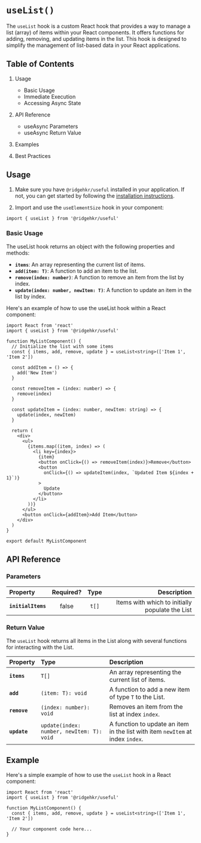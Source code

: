 # `useList()`

The `useList` hook is a custom React hook that provides a way to manage a list (array) of items within your React components. It offers functions for adding, removing, and updating items in the list. This hook is designed to simplify the management of list-based data in your React applications.

## Table of Contents

1. Usage

   - Basic Usage
   - Immediate Execution
   - Accessing Async State

2. API Reference

   - useAsync Parameters
   - useAsync Return Value

3. Examples
4. Best Practices

## Usage

1. Make sure you have `@ridgehkr/useful` installed in your application. If not, you can get started by following the [installation instructions](/#getting-started).

2. Import and use the `useElementSize` hook in your component:

```tsx
import { useList } from '@ridgehkr/useful'
```

### Basic Usage

The useList hook returns an object with the following properties and methods:

- **`items`**: An array representing the current list of items.
- **`add(item: T)`**: A function to add an item to the list.
- **`remove(index: number)`**: A function to remove an item from the list by index.
- **`update(index: number, newItem: T)`**: A function to update an item in the list by index.

Here's an example of how to use the useList hook within a React component:

```tsx
import React from 'react'
import { useList } from '@ridgehkr/useful'

function MyListComponent() {
  // Initialize the list with some items
  const { items, add, remove, update } = useList<string>(['Item 1', 'Item 2'])

  const addItem = () => {
    add('New Item')
  }

  const removeItem = (index: number) => {
    remove(index)
  }

  const updateItem = (index: number, newItem: string) => {
    update(index, newItem)
  }

  return (
    <div>
      <ul>
        {items.map((item, index) => (
          <li key={index}>
            {item}
            <button onClick={() => removeItem(index)}>Remove</button>
            <button
              onClick={() => updateItem(index, `Updated Item ${index + 1}`)}
            >
              Update
            </button>
          </li>
        ))}
      </ul>
      <button onClick={addItem}>Add Item</button>
    </div>
  )
}

export default MyListComponent
```

## API Reference

### Parameters

| Property           | Required? | Type  |                                     Description |
| :----------------- | :-------: | :---: | ----------------------------------------------: |
| **`initialItems`** |   false   | `t[]` | Items with which to initially populate the List |

### Return Value

The `useList` hook returns all items in the List along with several functions for interacting with the List.

| Property     | Type                                      | Description                                                                    |
| :----------- | :---------------------------------------- | :----------------------------------------------------------------------------- |
| **`items`**  | `T[]`                                     | An array representing the current list of items.                               |
| **`add`**    | `(item: T): void`                         | A function to add a new item of type `T` to the List.                          |
| **`remove`** | `(index: number): void`                   | Removes an item from the list at index `index`.                                |
| **`update`** | `update(index: number, newItem: T): void` | A function to update an item in the list with item `newItem` at index `index`. |

## Example

Here's a simple example of how to use the `useList` hook in a React component:

```tsx
import React from 'react'
import { useList } from '@ridgehkr/useful'

function MyListComponent() {
  const { items, add, remove, update } = useList<string>(['Item 1', 'Item 2'])

  // Your component code here...
}
```
